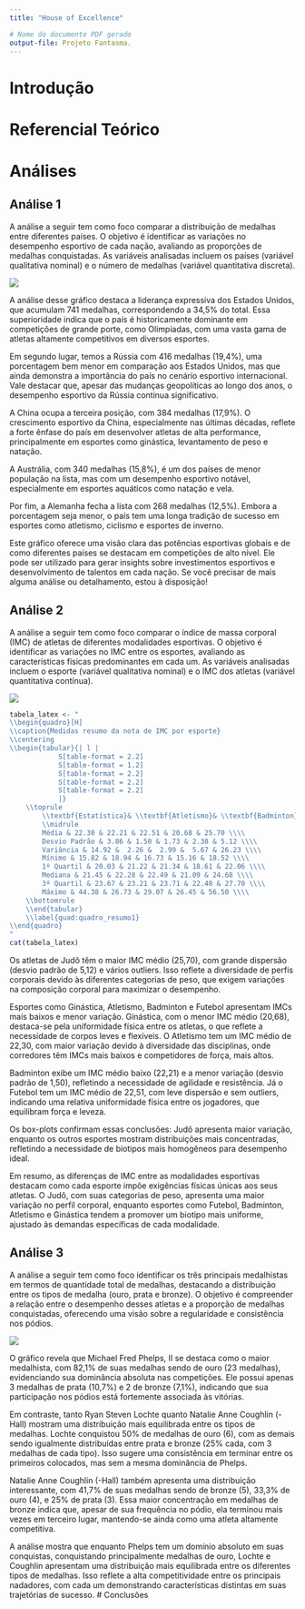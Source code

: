 ```yaml
---
title: "House of Excellence"

# Nome do documento PDF gerado
output-file: Projeto Fantasma.
---
```


# Introdução

# Referencial Teórico

# Análises

## Análise 1

A análise a seguir tem como foco comparar a distribuição de medalhas entre diferentes países. O objetivo é identificar as variações no desempenho esportivo de cada nação, avaliando as proporções de medalhas conquistadas. As variáveis analisadas incluem os países (variável qualitativa nominal) e o número de medalhas (variável quantitativa discreta).

![](colunas-uni-freq.png)

A análise desse gráfico destaca a liderança expressiva dos Estados Unidos, que acumulam 741 medalhas, correspondendo a 34,5% do total. Essa superioridade indica que o país é historicamente dominante em competições de grande porte, como Olimpíadas, com uma vasta gama de atletas altamente competitivos em diversos esportes.

Em segundo lugar, temos a Rússia com 416 medalhas (19,4%), uma porcentagem bem menor em comparação aos Estados Unidos, mas que ainda demonstra a importância do país no cenário esportivo internacional. Vale destacar que, apesar das mudanças geopolíticas ao longo dos anos, o desempenho esportivo da Rússia continua significativo.

A China ocupa a terceira posição, com 384 medalhas (17,9%). O crescimento esportivo da China, especialmente nas últimas décadas, reflete a forte ênfase do país em desenvolver atletas de alta performance, principalmente em esportes como ginástica, levantamento de peso e natação.

A Austrália, com 340 medalhas (15,8%), é um dos países de menor população na lista, mas com um desempenho esportivo notável, especialmente em esportes aquáticos como natação e vela.

Por fim, a Alemanha fecha a lista com 268 medalhas (12,5%). Embora a porcentagem seja menor, o país tem uma longa tradição de sucesso em esportes como atletismo, ciclismo e esportes de inverno.

Este gráfico oferece uma visão clara das potências esportivas globais e de como diferentes países se destacam em competições de alto nível. Ele pode ser utilizado para gerar insights sobre investimentos esportivos e desenvolvimento de talentos em cada nação. Se você precisar de mais alguma análise ou detalhamento, estou à disposição!

## Análise 2

A análise a seguir tem como foco comparar o índice de massa corporal (IMC) de atletas de diferentes modalidades esportivas. O objetivo é identificar as variações no IMC entre os esportes, avaliando as características físicas predominantes em cada um. As variáveis analisadas incluem o esporte (variável qualitativa nominal) e o IMC dos atletas (variável quantitativa contínua).

![](grafico2.jpg)

```r
tabela_latex <- "
\\begin{quadro}[H]
\\caption{Medidas resumo da nota de IMC por esporte}
\\centering
\\begin{tabular}{| l |
			S[table-format = 2.2]
			S[table-format = 1.2]
			S[table-format = 2.2]
			S[table-format = 2.2]
			S[table-format = 2.2]
			|}
	\\toprule
		\\textbf{Estatística}& \\textbf{Atletismo}& \\textbf{Badminton}& \\textbf{Futebol}& \\textbf{Ginástica}& \\textbf{Judô}\\\\
		\\midrule
		Média & 22.30 & 22.21 & 22.51 & 20.68 & 25.70 \\\\
		Desvio Padrão & 3.86 & 1.50 & 1.73 & 2.38 & 5.12 \\\\
		Variância & 14.92 &  2.26 &  2.99 &  5.67 & 26.23 \\\\
		Mínimo & 15.82 & 18.94 & 16.73 & 15.16 & 18.52 \\\\
		1º Quartil & 20.03 & 21.22 & 21.34 & 18.61 & 22.06 \\\\
		Mediana & 21.45 & 22.28 & 22.49 & 21.09 & 24.68 \\\\
		3º Quartil & 23.67 & 23.21 & 23.71 & 22.48 & 27.70 \\\\
		Máximo & 44.38 & 26.73 & 29.07 & 26.45 & 56.50 \\\\
	\\bottomrule
	\\end{tabular}
	\\label{quad:quadro_resumo1}
\\end{quadro}
"
cat(tabela_latex)

```

Os atletas de Judô têm o maior IMC médio (25,70), com grande dispersão (desvio padrão de 5,12) e vários outliers. Isso reflete a diversidade de perfis corporais devido às diferentes categorias de peso, que exigem variações na composição corporal para maximizar o desempenho.

Esportes como Ginástica, Atletismo, Badminton e Futebol apresentam IMCs mais baixos e menor variação. Ginástica, com o menor IMC médio (20,68), destaca-se pela uniformidade física entre os atletas, o que reflete a necessidade de corpos leves e flexíveis. O Atletismo tem um IMC médio de 22,30, com maior variação devido à diversidade das disciplinas, onde corredores têm IMCs mais baixos e competidores de força, mais altos.

Badminton exibe um IMC médio baixo (22,21) e a menor variação (desvio padrão de 1,50), refletindo a necessidade de agilidade e resistência. Já o Futebol tem um IMC médio de 22,51, com leve dispersão e sem outliers, indicando uma relativa uniformidade física entre os jogadores, que equilibram força e leveza.

Os box-plots confirmam essas conclusões: Judô apresenta maior variação, enquanto os outros esportes mostram distribuições mais concentradas, refletindo a necessidade de biotipos mais homogêneos para desempenho ideal.

Em resumo, as diferenças de IMC entre as modalidades esportivas destacam como cada esporte impõe exigências físicas únicas aos seus atletas. O Judô, com suas categorias de peso, apresenta uma maior variação no perfil corporal, enquanto esportes como Futebol, Badminton, Atletismo e Ginástica tendem a promover um biotipo mais uniforme, ajustado às demandas específicas de cada modalidade.

## Análise 3

A análise a seguir tem como foco identificar os três principais medalhistas em termos de quantidade total de medalhas, destacando a distribuição entre os tipos de medalha (ouro, prata e bronze). O objetivo é compreender a relação entre o desempenho desses atletas e a proporção de medalhas conquistadas, oferecendo uma visão sobre a regularidade e consistência nos pódios.

![](colunas-bi-freq-top-medalistas.png)

O gráfico revela que Michael Fred Phelps, II se destaca como o maior medalhista, com 82,1% de suas medalhas sendo de ouro (23 medalhas), evidenciando sua dominância absoluta nas competições. Ele possui apenas 3 medalhas de prata (10,7%) e 2 de bronze (7,1%), indicando que sua participação nos pódios está fortemente associada às vitórias.

Em contraste, tanto Ryan Steven Lochte quanto Natalie Anne Coughlin (-Hall) mostram uma distribuição mais equilibrada entre os tipos de medalhas. Lochte conquistou 50% de medalhas de ouro (6), com as demais sendo igualmente distribuídas entre prata e bronze (25% cada, com 3 medalhas de cada tipo). Isso sugere uma consistência em terminar entre os primeiros colocados, mas sem a mesma dominância de Phelps.

Natalie Anne Coughlin (-Hall) também apresenta uma distribuição interessante, com 41,7% de suas medalhas sendo de bronze (5), 33,3% de ouro (4), e 25% de prata (3). Essa maior concentração em medalhas de bronze indica que, apesar de sua frequência no pódio, ela terminou mais vezes em terceiro lugar, mantendo-se ainda como uma atleta altamente competitiva.

A análise mostra que enquanto Phelps tem um domínio absoluto em suas conquistas, conquistando principalmente medalhas de ouro, Lochte e Coughlin apresentam uma distribuição mais equilibrada entre os diferentes tipos de medalhas. Isso reflete a alta competitividade entre os principais nadadores, com cada um demonstrando características distintas em suas trajetórias de sucesso. \# Conclusões
